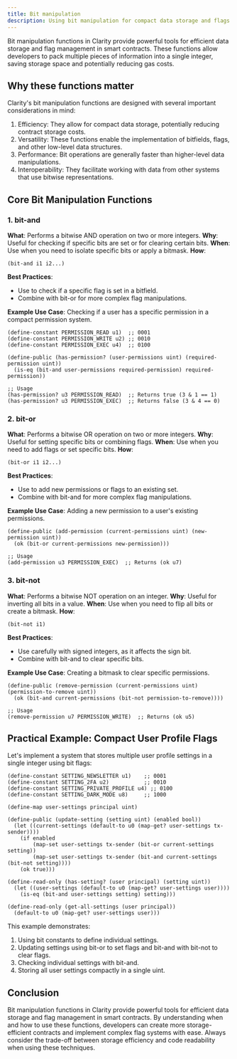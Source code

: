 ```yaml
---
title: Bit manipulation
description: Using bit manipulation for compact data storage and flags in Clarity smart contracts.
---
```


Bit manipulation functions in Clarity provide powerful tools for efficient data storage and flag management in smart contracts. These functions allow developers to pack multiple pieces of information into a single integer, saving storage space and potentially reducing gas costs.

## Why these functions matter

Clarity's bit manipulation functions are designed with several important considerations in mind:

1. Efficiency: They allow for compact data storage, potentially reducing contract storage costs.
2. Versatility: These functions enable the implementation of bitfields, flags, and other low-level data structures.
3. Performance: Bit operations are generally faster than higher-level data manipulations.
4. Interoperability: They facilitate working with data from other systems that use bitwise representations.

## Core Bit Manipulation Functions

### 1. bit-and

**What**: Performs a bitwise AND operation on two or more integers.
**Why**: Useful for checking if specific bits are set or for clearing certain bits.
**When**: Use when you need to isolate specific bits or apply a bitmask.
**How**: 
```clarity
(bit-and i1 i2...)
```

**Best Practices**: 
- Use to check if a specific flag is set in a bitfield.
- Combine with bit-or for more complex flag manipulations.

**Example Use Case**: Checking if a user has a specific permission in a compact permission system.

```clarity
(define-constant PERMISSION_READ u1)  ;; 0001
(define-constant PERMISSION_WRITE u2) ;; 0010
(define-constant PERMISSION_EXEC u4)  ;; 0100

(define-public (has-permission? (user-permissions uint) (required-permission uint))
  (is-eq (bit-and user-permissions required-permission) required-permission))

;; Usage
(has-permission? u3 PERMISSION_READ)  ;; Returns true (3 & 1 == 1)
(has-permission? u3 PERMISSION_EXEC)  ;; Returns false (3 & 4 == 0)
```

### 2. bit-or

**What**: Performs a bitwise OR operation on two or more integers.
**Why**: Useful for setting specific bits or combining flags.
**When**: Use when you need to add flags or set specific bits.
**How**: 
```clarity
(bit-or i1 i2...)
```

**Best Practices**: 
- Use to add new permissions or flags to an existing set.
- Combine with bit-and for more complex flag manipulations.

**Example Use Case**: Adding a new permission to a user's existing permissions.

```clarity
(define-public (add-permission (current-permissions uint) (new-permission uint))
  (ok (bit-or current-permissions new-permission)))

;; Usage
(add-permission u3 PERMISSION_EXEC)  ;; Returns (ok u7)
```

### 3. bit-not

**What**: Performs a bitwise NOT operation on an integer.
**Why**: Useful for inverting all bits in a value.
**When**: Use when you need to flip all bits or create a bitmask.
**How**: 
```clarity
(bit-not i1)
```

**Best Practices**: 
- Use carefully with signed integers, as it affects the sign bit.
- Combine with bit-and to clear specific bits.

**Example Use Case**: Creating a bitmask to clear specific permissions.

```clarity
(define-public (remove-permission (current-permissions uint) (permission-to-remove uint))
  (ok (bit-and current-permissions (bit-not permission-to-remove))))

;; Usage
(remove-permission u7 PERMISSION_WRITE)  ;; Returns (ok u5)
```

## Practical Example: Compact User Profile Flags

Let's implement a system that stores multiple user profile settings in a single integer using bit flags:

```clarity
(define-constant SETTING_NEWSLETTER u1)    ;; 0001
(define-constant SETTING_2FA u2)           ;; 0010
(define-constant SETTING_PRIVATE_PROFILE u4) ;; 0100
(define-constant SETTING_DARK_MODE u8)     ;; 1000

(define-map user-settings principal uint)

(define-public (update-setting (setting uint) (enabled bool))
  (let ((current-settings (default-to u0 (map-get? user-settings tx-sender))))
    (if enabled
        (map-set user-settings tx-sender (bit-or current-settings setting))
        (map-set user-settings tx-sender (bit-and current-settings (bit-not setting))))
    (ok true)))

(define-read-only (has-setting? (user principal) (setting uint))
  (let ((user-settings (default-to u0 (map-get? user-settings user))))
    (is-eq (bit-and user-settings setting) setting)))

(define-read-only (get-all-settings (user principal))
  (default-to u0 (map-get? user-settings user)))
```

This example demonstrates:
1. Using bit constants to define individual settings.
2. Updating settings using bit-or to set flags and bit-and with bit-not to clear flags.
3. Checking individual settings with bit-and.
4. Storing all user settings compactly in a single uint.

## Conclusion

Bit manipulation functions in Clarity provide powerful tools for efficient data storage and flag management in smart contracts. By understanding when and how to use these functions, developers can create more storage-efficient contracts and implement complex flag systems with ease. Always consider the trade-off between storage efficiency and code readability when using these techniques.
